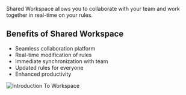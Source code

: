 


Shared Workspace allows you to collaborate with your team and work together in real-time on your rules. 

## Benefits of Shared Workspace

- Seamless collaboration platform
- Real-time modification of rules
- Immediate synchronization with team
- Updated rules for everyone
- Enhanced productivity

![Introduction To Workspace](/img/docs/intro-to-ws.png)

